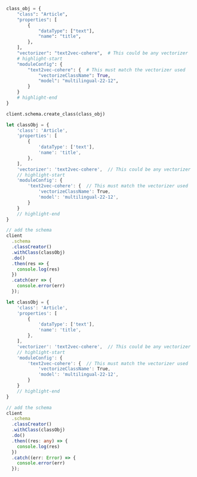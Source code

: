 
<Tabs groupId="languages">
<TabItem value="py" label="Python">

```python
class_obj = {
    "class": "Article",
    "properties": [
        {
            "dataType": ["text"],
            "name": "title",
        },
    ],
    "vectorizer": "text2vec-cohere",  # This could be any vectorizer
    # highlight-start
    "moduleConfig": {
        "text2vec-cohere": {  # This must match the vectorizer used
            "vectorizeClassName": True,
            "model": "multilingual-22-12",
        }
    }
    # highlight-end
}

client.schema.create_class(class_obj)
```

</TabItem>
<TabItem value="js" label="JavaScript">

```js
let classObj = {
    'class': 'Article',
    'properties': [
        {
            'dataType': ['text'],
            'name': 'title',
        },
    ],
    'vectorizer': 'text2vec-cohere',  // This could be any vectorizer
    // highlight-start
    'moduleConfig': {
        'text2vec-cohere': {  // This must match the vectorizer used
            'vectorizeClassName': True,
            'model': 'multilingual-22-12',
        }
    }
    // highlight-end
}

// add the schema
client
  .schema
  .classCreator()
  .withClass(classObj)
  .do()
  .then(res => {
    console.log(res)
  })
  .catch(err => {
    console.error(err)
  });
```

</TabItem>
<TabItem value="ts" label="TypeScript">

```ts
let classObj = {
    'class': 'Article',
    'properties': [
        {
            'dataType': ['text'],
            'name': 'title',
        },
    ],
    'vectorizer': 'text2vec-cohere',  // This could be any vectorizer
    // highlight-start
    'moduleConfig': {
        'text2vec-cohere': {  // This must match the vectorizer used
            'vectorizeClassName': True,
            'model': 'multilingual-22-12',
        }
    }
    // highlight-end
}

// add the schema
client
  .schema
  .classCreator()
  .withClass(classObj)
  .do()
  .then((res: any) => {
    console.log(res)
  })
  .catch((err: Error) => {
    console.error(err)
  });
```

</TabItem>
</Tabs>
